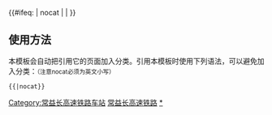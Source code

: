 {{鐵道路線|
|lua=1
| 模板名稱 = 常益长高速铁路
| 名稱 = [[常益长高速铁路]]（建设中）
| 代表色 = #0033c9
| Logo = [[File:China Railways.svg|17px]]
| 背景顏色 = #FFFFFF
| 車站列表 = 常德 ~ ''汉寿'' ~ ''益阳南'' ~ ''宁乡西'' ~ 长沙西
}}
<includeonly>{{#ifeq: {{{1}}} | nocat | <!--空--> | [[Category:常益长高速铁路车站]] }}</includeonly><noinclude>

==使用方法==
本模板会自动把引用它的页面加入分类。引用本模板时使用下列语法，可以避免加入分类：<small>（注意nocat必须为英文小写）</small>
 <nowiki>{{</nowiki>{{PAGENAME}}<nowiki>|nocat}}</nowiki>
[[Category:中国铁路路线模板|常益长高速铁路]]
[[Category:常益长高速铁路车站|*]]
</noinclude>